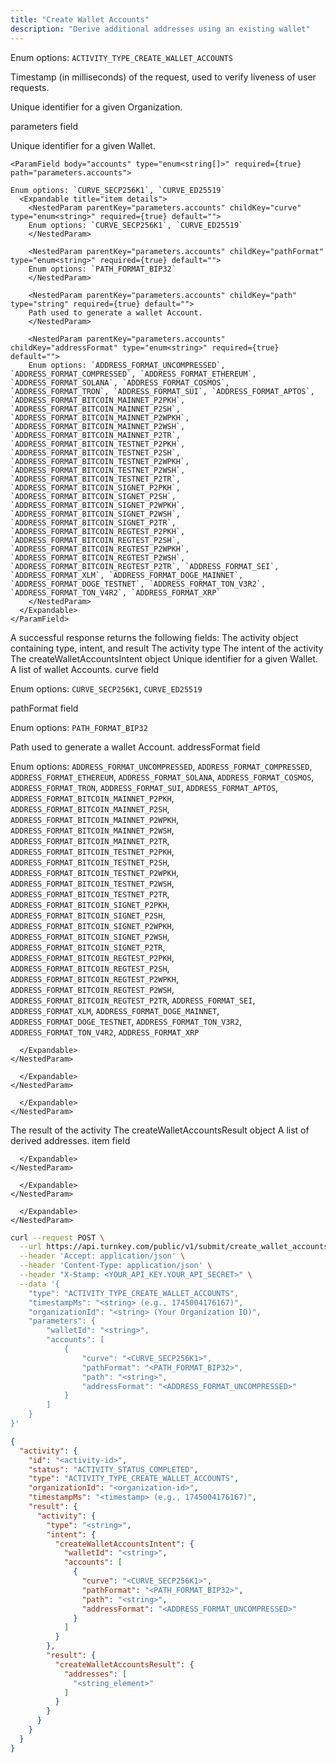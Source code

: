 ```yaml
---
title: "Create Wallet Accounts"
description: "Derive additional addresses using an existing wallet"
---
```



<EndpointPath type="submit" path="create_wallet_accounts" />

<Authorizations />

<H3Bordered text="Body" />

<ParamField body="type" type="enum<string>" required={true}>

Enum options: `ACTIVITY_TYPE_CREATE_WALLET_ACCOUNTS`
</ParamField>

<ParamField body="timestampMs" type="string" required={true}>

Timestamp (in milliseconds) of the request, used to verify liveness of user requests.
</ParamField>

<ParamField body="organizationId" type="string" required={true}>

Unique identifier for a given Organization.
</ParamField>

<ParamField body="parameters" type="object" required={true} path="parameters">
  <p>parameters field</p>
  <Expandable title="details">
    <NestedParam parentKey="parameters" childKey="walletId" type="string" required={true} default="">
    Unique identifier for a given Wallet.
    </NestedParam>
    
    <ParamField body="accounts" type="enum<string[]>" required={true} path="parameters.accounts">
      
    Enum options: `CURVE_SECP256K1`, `CURVE_ED25519`
      <Expandable title="item details">
        <NestedParam parentKey="parameters.accounts" childKey="curve" type="enum<string>" required={true} default="">
        Enum options: `CURVE_SECP256K1`, `CURVE_ED25519`
        </NestedParam>
        
        <NestedParam parentKey="parameters.accounts" childKey="pathFormat" type="enum<string>" required={true} default="">
        Enum options: `PATH_FORMAT_BIP32`
        </NestedParam>
        
        <NestedParam parentKey="parameters.accounts" childKey="path" type="string" required={true} default="">
        Path used to generate a wallet Account.
        </NestedParam>
        
        <NestedParam parentKey="parameters.accounts" childKey="addressFormat" type="enum<string>" required={true} default="">
        Enum options: `ADDRESS_FORMAT_UNCOMPRESSED`, `ADDRESS_FORMAT_COMPRESSED`, `ADDRESS_FORMAT_ETHEREUM`, `ADDRESS_FORMAT_SOLANA`, `ADDRESS_FORMAT_COSMOS`, `ADDRESS_FORMAT_TRON`, `ADDRESS_FORMAT_SUI`, `ADDRESS_FORMAT_APTOS`, `ADDRESS_FORMAT_BITCOIN_MAINNET_P2PKH`, `ADDRESS_FORMAT_BITCOIN_MAINNET_P2SH`, `ADDRESS_FORMAT_BITCOIN_MAINNET_P2WPKH`, `ADDRESS_FORMAT_BITCOIN_MAINNET_P2WSH`, `ADDRESS_FORMAT_BITCOIN_MAINNET_P2TR`, `ADDRESS_FORMAT_BITCOIN_TESTNET_P2PKH`, `ADDRESS_FORMAT_BITCOIN_TESTNET_P2SH`, `ADDRESS_FORMAT_BITCOIN_TESTNET_P2WPKH`, `ADDRESS_FORMAT_BITCOIN_TESTNET_P2WSH`, `ADDRESS_FORMAT_BITCOIN_TESTNET_P2TR`, `ADDRESS_FORMAT_BITCOIN_SIGNET_P2PKH`, `ADDRESS_FORMAT_BITCOIN_SIGNET_P2SH`, `ADDRESS_FORMAT_BITCOIN_SIGNET_P2WPKH`, `ADDRESS_FORMAT_BITCOIN_SIGNET_P2WSH`, `ADDRESS_FORMAT_BITCOIN_SIGNET_P2TR`, `ADDRESS_FORMAT_BITCOIN_REGTEST_P2PKH`, `ADDRESS_FORMAT_BITCOIN_REGTEST_P2SH`, `ADDRESS_FORMAT_BITCOIN_REGTEST_P2WPKH`, `ADDRESS_FORMAT_BITCOIN_REGTEST_P2WSH`, `ADDRESS_FORMAT_BITCOIN_REGTEST_P2TR`, `ADDRESS_FORMAT_SEI`, `ADDRESS_FORMAT_XLM`, `ADDRESS_FORMAT_DOGE_MAINNET`, `ADDRESS_FORMAT_DOGE_TESTNET`, `ADDRESS_FORMAT_TON_V3R2`, `ADDRESS_FORMAT_TON_V4R2`, `ADDRESS_FORMAT_XRP`
        </NestedParam>
      </Expandable>
    </ParamField>
  </Expandable>
</ParamField>

<H3Bordered text="Response" />
A successful response returns the following fields:

<ResponseField name="activity" type="object" required={true}>
  The activity object containing type, intent, and result
  <Expandable title="activity details">
    <NestedParam parentKey="activity" childKey="type" type="string" required={true}>
The activity type
</NestedParam>
<NestedParam parentKey="activity" childKey="intent" type="object" required={true}>
      The intent of the activity
      <Expandable title="intent details">
        <NestedParam parentKey="activity.intent" childKey="createWalletAccountsIntent" type="object" required={true}>
      The createWalletAccountsIntent object
      <Expandable title="createWalletAccountsIntent details">
        <NestedParam parentKey="activity.intent.createWalletAccountsIntent" childKey="walletId" type="string" required={true}>
Unique identifier for a given Wallet.
</NestedParam>
<NestedParam parentKey="activity.intent.createWalletAccountsIntent" childKey="accounts" type="array" required={true}>
      A list of wallet Accounts.
      <Expandable title="accounts details">
        <NestedParam parentKey="activity.intent.createWalletAccountsIntent.accounts" childKey="curve" type="enum" required={true}>
curve field
  
Enum options: `CURVE_SECP256K1`, `CURVE_ED25519`

</NestedParam>
<NestedParam parentKey="activity.intent.createWalletAccountsIntent.accounts" childKey="pathFormat" type="enum" required={true}>
pathFormat field
  
Enum options: `PATH_FORMAT_BIP32`

</NestedParam>
<NestedParam parentKey="activity.intent.createWalletAccountsIntent.accounts" childKey="path" type="string" required={true}>
Path used to generate a wallet Account.
</NestedParam>
<NestedParam parentKey="activity.intent.createWalletAccountsIntent.accounts" childKey="addressFormat" type="enum" required={true}>
addressFormat field
  
Enum options: `ADDRESS_FORMAT_UNCOMPRESSED`, `ADDRESS_FORMAT_COMPRESSED`, `ADDRESS_FORMAT_ETHEREUM`, `ADDRESS_FORMAT_SOLANA`, `ADDRESS_FORMAT_COSMOS`, `ADDRESS_FORMAT_TRON`, `ADDRESS_FORMAT_SUI`, `ADDRESS_FORMAT_APTOS`, `ADDRESS_FORMAT_BITCOIN_MAINNET_P2PKH`, `ADDRESS_FORMAT_BITCOIN_MAINNET_P2SH`, `ADDRESS_FORMAT_BITCOIN_MAINNET_P2WPKH`, `ADDRESS_FORMAT_BITCOIN_MAINNET_P2WSH`, `ADDRESS_FORMAT_BITCOIN_MAINNET_P2TR`, `ADDRESS_FORMAT_BITCOIN_TESTNET_P2PKH`, `ADDRESS_FORMAT_BITCOIN_TESTNET_P2SH`, `ADDRESS_FORMAT_BITCOIN_TESTNET_P2WPKH`, `ADDRESS_FORMAT_BITCOIN_TESTNET_P2WSH`, `ADDRESS_FORMAT_BITCOIN_TESTNET_P2TR`, `ADDRESS_FORMAT_BITCOIN_SIGNET_P2PKH`, `ADDRESS_FORMAT_BITCOIN_SIGNET_P2SH`, `ADDRESS_FORMAT_BITCOIN_SIGNET_P2WPKH`, `ADDRESS_FORMAT_BITCOIN_SIGNET_P2WSH`, `ADDRESS_FORMAT_BITCOIN_SIGNET_P2TR`, `ADDRESS_FORMAT_BITCOIN_REGTEST_P2PKH`, `ADDRESS_FORMAT_BITCOIN_REGTEST_P2SH`, `ADDRESS_FORMAT_BITCOIN_REGTEST_P2WPKH`, `ADDRESS_FORMAT_BITCOIN_REGTEST_P2WSH`, `ADDRESS_FORMAT_BITCOIN_REGTEST_P2TR`, `ADDRESS_FORMAT_SEI`, `ADDRESS_FORMAT_XLM`, `ADDRESS_FORMAT_DOGE_MAINNET`, `ADDRESS_FORMAT_DOGE_TESTNET`, `ADDRESS_FORMAT_TON_V3R2`, `ADDRESS_FORMAT_TON_V4R2`, `ADDRESS_FORMAT_XRP`

</NestedParam>

      </Expandable>
    </NestedParam>

      </Expandable>
    </NestedParam>

      </Expandable>
    </NestedParam>
<NestedParam parentKey="activity" childKey="result" type="object" required={true}>
      The result of the activity
      <Expandable title="result details">
        <NestedParam parentKey="activity.result" childKey="createWalletAccountsResult" type="object" required={true}>
      The createWalletAccountsResult object
      <Expandable title="createWalletAccountsResult details">
        <NestedParam parentKey="activity.result.createWalletAccountsResult" childKey="addresses" type="array" required={true}>
      A list of derived addresses.
      <Expandable title="addresses details">
        <NestedParam parentKey="activity.result.createWalletAccountsResult.addresses" childKey="item" type="string" required={true}>
item field
</NestedParam>

      </Expandable>
    </NestedParam>

      </Expandable>
    </NestedParam>

      </Expandable>
    </NestedParam>

  </Expandable>
</ResponseField>

<RequestExample>

```bash cURL
curl --request POST \
  --url https://api.turnkey.com/public/v1/submit/create_wallet_accounts \
  --header 'Accept: application/json' \
  --header 'Content-Type: application/json' \
  --header "X-Stamp: <YOUR_API_KEY.YOUR_API_SECRET>" \
  --data '{
    "type": "ACTIVITY_TYPE_CREATE_WALLET_ACCOUNTS",
    "timestampMs": "<string> (e.g., 1745004176167)",
    "organizationId": "<string> (Your Organization ID)",
    "parameters": {
        "walletId": "<string>",
        "accounts": [
            {
                "curve": "<CURVE_SECP256K1>",
                "pathFormat": "<PATH_FORMAT_BIP32>",
                "path": "<string>",
                "addressFormat": "<ADDRESS_FORMAT_UNCOMPRESSED>"
            }
        ]
    }
}'
```

</RequestExample>

<ResponseExample>

```json 200
{
  "activity": {
    "id": "<activity-id>",
    "status": "ACTIVITY_STATUS_COMPLETED",
    "type": "ACTIVITY_TYPE_CREATE_WALLET_ACCOUNTS",
    "organizationId": "<organization-id>",
    "timestampMs": "<timestamp> (e.g., 1745004176167)",
    "result": {
      "activity": {
        "type": "<string>",
        "intent": {
          "createWalletAccountsIntent": {
            "walletId": "<string>",
            "accounts": [
              {
                "curve": "<CURVE_SECP256K1>",
                "pathFormat": "<PATH_FORMAT_BIP32>",
                "path": "<string>",
                "addressFormat": "<ADDRESS_FORMAT_UNCOMPRESSED>"
              }
            ]
          }
        },
        "result": {
          "createWalletAccountsResult": {
            "addresses": [
              "<string_element>"
            ]
          }
        }
      }
    }
  }
}
```

</ResponseExample>
